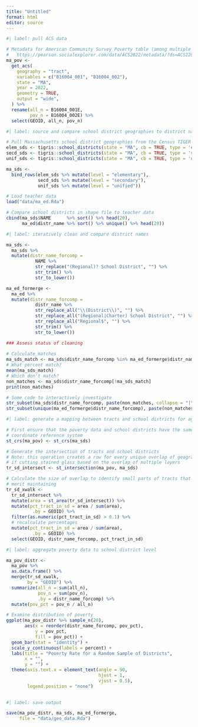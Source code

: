 ```yaml
---
title: "Untitled"
format: html
editor: source
---
```


```r
#| label: pull ACS data

# Metadata for American Community Survey Poverty table (among multiple options): 
#   https://pearson.socialexplorer.com/data/ACS2022/metadata/?ds=ACS22&table=B16004
ma_pov <- 
  get_acs( 
    geography = "tract", 
    variables = c("B16004_001", "B16004_002"),
    state = "MA", 
    year = 2022,
    geometry = TRUE,
    output = "wide",
  ) %>% 
  rename(all_n = B16004_001E,
         pov_n = B16004_002E) %>% 
  select(GEOID, all_n, pov_n)

```

```r
#| label: source and compare school district geographies to district names in teacher data

# Pull Massachusetts school district geographies from the Census TIGER service
elem_sds <- tigris::school_districts(state = "MA", cb = TRUE, type = 'elementary')
secd_sds <- tigris::school_districts(state = "MA", cb = TRUE, type = 'secondary')
unif_sds <- tigris::school_districts(state = "MA", cb = TRUE, type = 'unified')

ma_sds <- 
  bind_rows(elem_sds %>% mutate(level = "elementary"), 
            secd_sds %>% mutate(level = "secondary"), 
            unif_sds %>% mutate(level = "unified"))

# Load teacher data
load("data/ma_ed.Rda")

# Compare school districts in shape file to teacher data
cbind(ma_sds$NAME      %>% sort() %>% head(20), 
      ma_ed$distr_name %>% sort() %>% unique() %>% head(20))
```

```r
#| label: iteratively clean and compare district names

ma_sds <- 
  ma_sds %>% 
  mutate(distr_name_forcomp = 
           NAME %>% 
           str_replace("(Regional)? School District", "") %>% 
           str_trim() %>% 
           str_to_lower())

ma_ed_formerge <- 
  ma_ed %>% 
  mutate(distr_name_forcomp =
           distr_name %>% 
           str_replace_all("\\(District\\)", "") %>% 
           str_replace_all("(Regional|Charter) School District", "") %>% 
           str_replace_all("Regional$", "") %>% 
           str_trim() %>% 
           str_to_lower())

### Assess status of cleaning
  
# Calculate matches
ma_sds_match <- ma_sds$distr_name_forcomp %in% ma_ed_formerge$distr_name_forcomp
# What percent match?
mean(ma_sds_match)
# Which don't match?
non_matches <- ma_sds$distr_name_forcomp[!ma_sds_match]
print(non_matches)

# Some code to interactively investigate
str_subset(ma_sds$distr_name_forcomp, paste(non_matches, collapse = "|"))
str_subset(unique(ma_ed_formerge$distr_name_forcomp), paste(non_matches, collapse = "|"))


```

```r
#| label: generate a mapping between tracts and school districts for aggregation

# First ensure that the poverty data and school districts have the same 
# coordinate reference system
st_crs(ma_pov) <- st_crs(ma_sds)

# Generate the intersection of tracts and school districts
# Note: this operation creates a row for every unique overlap of geography, as
# if cutting stained glass based on the overlap of multiple layers
tr_sd_intersect <- st_intersection(ma_pov, ma_sds)

# Calculate the size of overlap to identify small parts of tracts that do not
# merit maintaining
tr_sd_xwalk <- 
  tr_sd_intersect %>% 
  mutate(area = st_area(tr_sd_intersect)) %>% 
  mutate(pct_tract_in_sd = area / sum(area),
          .by = GEOID) %>% 
  filter(as.numeric(pct_tract_in_sd) > 0.1) %>% 
  # recalculate percentages
  mutate(pct_tract_in_sd = area / sum(area),
          .by = GEOID) %>% 
  select(GEOID, distr_name_forcomp, pct_tract_in_sd)

```

```r
#| label: aggregate poverty data to school district level

ma_pov_distr <- 
  ma_pov %>% 
  as.data.frame() %>% 
  merge(tr_sd_xwalk,
        by = "GEOID") %>% 
  summarize(all_n = sum(all_n),
            pov_n = sum(pov_n),
            .by = distr_name_forcomp) %>% 
  mutate(pov_pct = pov_n / all_n)

# Examine distribution of poverty
ggplot(ma_pov_distr %>% sample_n(20),
       aes(x = reorder(distr_name_forcomp, pov_pct),
           y = pov_pct,
           fill = pov_pct)) +
  geom_bar(stat = "identity") +
  scale_y_continuous(labels = percent) + 
  labs(title = "Poverty Rate for a Random Sample of Districts",
       x = "",
       y = "") +
  theme(axis.text.x = element_text(angle = 90,
                                   hjust = 1,
                                   vjust = 0.5),
        legend.position = "none")
  
```

```r
#| label: save output

save(ma_pov_distr, ma_sds, ma_ed_formerge,
     file = "data/geo_data.Rda")
```

